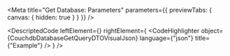 
<Meta title="Get Database: Parameters" parameters={{ previewTabs: { canvas: { hidden: true } } }} />

<DescriptedCode
  leftElement={<CouchdbDatabaseGetQueryDTODesc />}
  rightElement={
    <CodeHighlighter
      object={CouchdbDatabaseGetQueryDTOVisualJson}
      language={"json"}
      title={"Example"}
    />
  }
/>
